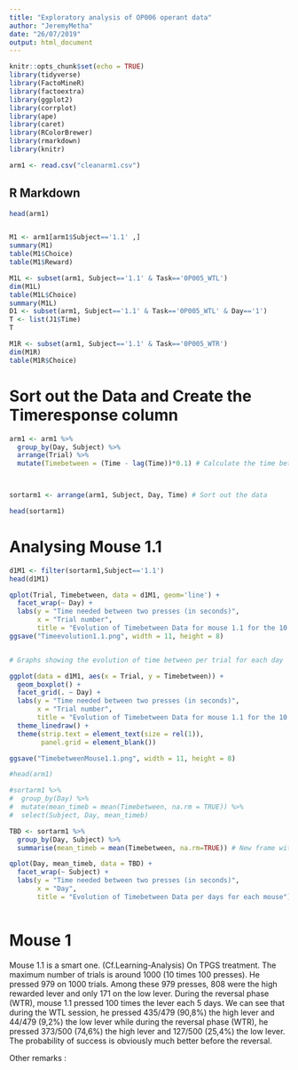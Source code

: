 ```yaml
---
title: "Exploratory analysis of OP006 operant data"
author: "JeremyMetha"
date: "26/07/2019"
output: html_document
---
```


```r
knitr::opts_chunk$set(echo = TRUE)
library(tidyverse)
library(FactoMineR)
library(factoextra)
library(ggplot2)
library(corrplot)
library(ape)
library(caret)
library(RColorBrewer)
library(rmarkdown)
library(knitr)

arm1 <- read.csv("cleanarm1.csv")
```

## R Markdown


```r
head(arm1)


M1 <- arm1[arm1$Subject=='1.1' ,]
summary(M1)
table(M1$Choice)
table(M1$Reward)

M1L <- subset(arm1, Subject=='1.1' & Task=='0P005_WTL')
dim(M1L)
table(M1L$Choice)
summary(M1L)
D1 <- subset(arm1, Subject=='1.1' & Task=='0P005_WTL' & Day=='1')
T <- list(J1$Time)
T

M1R <- subset(arm1, Subject=='1.1' & Task=='0P005_WTR')
dim(M1R)
table(M1R$Choice)
```


# Sort out the Data and Create the Timeresponse column
```r

arm1 <- arm1 %>% 
  group_by(Day, Subject) %>% 
  arrange(Trial) %>% 
  mutate(Timebetween = (Time - lag(Time))*0.1) # Calculate the time between each presses (in seconds)



sortarm1 <- arrange(arm1, Subject, Day, Time) # Sort out the data 

head(sortarm1)


```

# Analysing Mouse 1.1

```r

d1M1 <- filter(sortarm1,Subject=='1.1')
head(d1M1)

qplot(Trial, Timebetween, data = d1M1, geom='line') +
  facet_wrap(~ Day) +
  labs(y = "Time needed between two presses (in seconds)",
       x = "Trial number",
       title = "Evolution of Timebetween Data for mouse 1.1 for the 10 days of experiment")
ggsave("Timeevolution1.1.png", width = 11, height = 8)


# Graphs showing the evolution of time between per trial for each day

ggplot(data = d1M1, aes(x = Trial, y = Timebetween)) +
  geom_boxplot() + 
  facet_grid(. ~ Day) +
  labs(y = "Time needed between two presses (in seconds)",
       x = "Trial number",
       title = "Evolution of Timebetween Data for mouse 1.1 for the 10 days of experiment") +
  theme_linedraw() +
  theme(strip.text = element_text(size = rel(1)),
        panel.grid = element_blank())

ggsave("TimebetweenMouse1.1.png", width = 11, height = 8)

```

```r
#head(arm1)

#sortarm1 %>% 
#  group_by(Day) %>% 
#  mutate(mean_timeb = mean(Timebetween, na.rm = TRUE)) %>% 
#  select(Subject, Day, mean_timeb)

TBD <- sortarm1 %>%
  group_by(Day, Subject) %>%
  summarise(mean_timeb = mean(Timebetween, na.rm=TRUE)) # New frame with the mean of timebetween for each day and each mouse. 

```


```r

qplot(Day, mean_timeb, data = TBD) +
  facet_wrap(~ Subject) +
  labs(y = "Time needed between two presses (in seconds)",
       x = "Day",
       title = "Evolution of Timebetween Data per days for each mouse")

```
```r

```

# Mouse 1

Mouse 1.1 is a smart one. (Cf.Learning-Analysis)
On TPGS treatment.
The maximum number of trials is around 1000 (10 times 100 presses). He pressed 979 on 1000 trials. 
Among these 979 presses, 808 were the high rewarded lever and only 171 on the low lever. 
During the reversal phase (WTR), mouse 1.1 pressed 100 times the lever each 5 days. 
We can see that during the WTL session, he pressed 435/479 (90,8%) the high lever and 44/479 (9,2%) the low lever while during the reversal phase (WTR), he pressed 373/500 (74,6%) the high lever and 127/500 (25,4%) the low lever. 
The probability of success is obviously much better before the reversal. 


Other remarks : 

